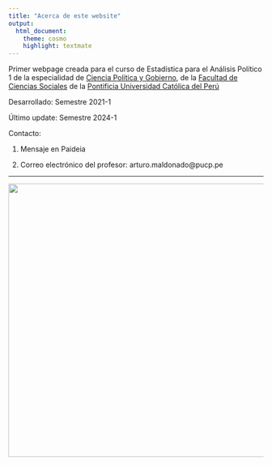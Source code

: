 ```yaml
---
title: "Acerca de este website"
output:
  html_document:
    theme: cosmo
    highlight: textmate
---
```


Primer webpage creada para el curso de Estadística para el Análisis Político 1 de la especialidad de [Ciencia Política y Gobierno](https://www.pucp.edu.pe/carrera/ciencia-politica-y-gobierno/), de la [Facultad de Ciencias Sociales](https://facultad.pucp.edu.pe/ciencias-sociales/) de la [Pontificia Universidad Católica del Perú](www.pucp.edu.pe)

Desarrollado: Semestre 2021-1

Último update: Semestre 2024-1

Contacto:

1.  Mensaje en Paideia

2.  Correo electrónico del profesor: arturo.maldonado\@pucp.pe

------------------------------------------------------------------------

![](pucp.png){width="540"}

